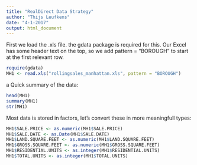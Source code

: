 ```yaml
---
title: "RealDirect Data Strategy"
author: "Thijs Leufkens"
date: "4-1-2017"
output: html_document
---
```


First we load the .xls file.
the gdata package is required for this.
Our Excel has some header text on the top, so we add pattern = "BOROUGH" to start at the first relevant row.

```r
require(gdata)
MH1 <- read.xls("rollingsales_manhattan.xls", pattern = "BOROUGH")
```

a Quick summary of the data:

```r
head(MH1)
summary(MH1)
str(MH1)
```

Most data is stored in factors, let's convert these in more meaningfull types:

```r
MH1$SALE.PRICE <- as.numeric(MH1$SALE.PRICE)
MH1$SALE.DATE <- as.Date(MH1$SALE.DATE)
MH1$LAND.SQUARE.FEET <- as.numeric(MH1$LAND.SQUARE.FEET)
MH1$GROSS.SQUARE.FEET <- as.numeric(MH1$GROSS.SQUARE.FEET)
MH1$RESIDENTIAL.UNITS <- as.integer(MH1$RESIDENTIAL.UNITS)
MH1$TOTAL.UNITS <- as.integer(MH1$TOTAL.UNITS)
```